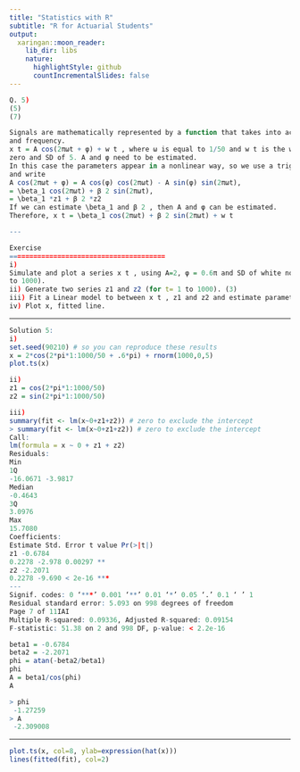 ```yaml
---
title: "Statistics with R"
subtitle: "R for Actuarial Students"
output:
  xaringan::moon_reader:
    lib_dir: libs
    nature:
      highlightStyle: github
      countIncrementalSlides: false
---
```




```r
Q. 5)
(5)
(7)

Signals are mathematically represented by a function that takes into account the magnitude
and frequency.
x t = A cos(2πωt + φ) + w t , where ω is equal to 1/50 and w t is the white noise with mean
zero and SD of 5. A and φ need to be estimated.
In this case the parameters appear in a nonlinear way, so we use a trigonometric identity
and write
A cos(2πωt + φ) = A cos(φ) cos(2πωt) - A sin(φ) sin(2πωt),
= \beta_1 cos(2πωt) + β 2 sin(2πωt),
= \beta_1 *z1 + β 2 *z2
If we can estimate \beta_1 and β 2 , then A and φ can be estimated.
Therefore, x t = \beta_1 cos(2πωt) + β 2 sin(2πωt) + w t

---

Exercise
=======================================
i)
Simulate and plot a series x t , using A=2, φ = 0.6π and SD of white noise as 5 (for t= 1
to 1000).
ii) Generate two series z1 and z2 (for t= 1 to 1000). (3)
iii) Fit a Linear model to between x t , z1 and z2 and estimate parameters β1, β2 , A and φ. (7)
iv) Plot x, fitted line.
```

---

```r



Solution 5:
i)
set.seed(90210) # so you can reproduce these results
x = 2*cos(2*pi*1:1000/50 + .6*pi) + rnorm(1000,0,5)
plot.ts(x)

ii)
z1 = cos(2*pi*1:1000/50)
z2 = sin(2*pi*1:1000/50)

```


```r



iii)
summary(fit <- lm(x~0+z1+z2)) # zero to exclude the intercept
> summary(fit <- lm(x~0+z1+z2)) # zero to exclude the intercept
Call:
lm(formula = x ~ 0 + z1 + z2)
Residuals:
Min
1Q
-16.0671 -3.9817
Median
-0.4643
3Q
3.0976
Max
15.7080
Coefficients:
Estimate Std. Error t value Pr(>|t|)
z1 -0.6784
0.2278 -2.978 0.00297 **
z2 -2.2071
0.2278 -9.690 < 2e-16 ***
---
Signif. codes: 0 ‘***’ 0.001 ‘**’ 0.01 ‘*’ 0.05 ‘.’ 0.1 ‘ ’ 1
Residual standard error: 5.093 on 998 degrees of freedom
Page 7 of 11IAI
Multiple R-squared: 0.09336, Adjusted R-squared: 0.09154
F-statistic: 51.38 on 2 and 998 DF, p-value: < 2.2e-16
```


```r


beta1 = -0.6784
beta2 = -2.2071
phi = atan(-beta2/beta1)
phi
A = beta1/cos(phi)
A

```


```r

> phi
 -1.27259
> A
 -2.309008


```

---

```r
plot.ts(x, col=8, ylab=expression(hat(x)))
lines(fitted(fit), col=2)

```
